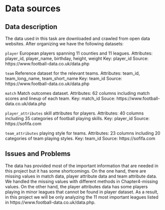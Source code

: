 # Data sources

## Data description
The data used in this task are downloaded and crawled from open data websites. After organizing we have the following datasets:

``player`` European players spanning 11 counties and 11 leagues.
Attributes: player_id, player_name, birthday, height, weight
Key: player_id
Source: https://www.football-data.co.uk/data.php

``team`` Reference dataset for the relevant teams.
Attributes: team_id, team_long_name, team_short_name
Key: team_id
Source: https://www.football-data.co.uk/data.php

``match`` Match outcomes dataset.
Attributes: 62 columns including match scores and lineup of each team.
Key: match_id
Souce: https://www.football-data.co.uk/data.php

``player_attributes`` skill attributes for players.
Attributes: 40 columns including 35 categories of football playing skills.
Key: player_id
Source: https://sofifa.com

``team_attributes`` playing style for teams.
Attributes: 23 columns including 20 categories of team playing styles.
Key: team_id
Source: https://sofifa.com

## Issues and Problems

The data has provided most of the important information that are needed in this project but it has some shortcomings. On the one hand, there are missing values in match data, player attribute data and team attribute data. We handled the missing values with different methods in Chapter4-missing values. On the other hand, the player attributes data has some players playing in minor leagues that cannot be found in player dataset. As a result, in this project we will be only analyzing the 11 most important leagues listed in https://www.football-data.co.uk/data.php.










